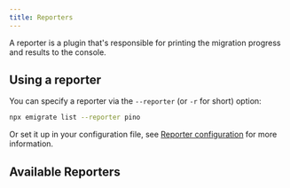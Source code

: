 ```yaml
---
title: Reporters
---
```



A reporter is a plugin that's responsible for printing the migration progress and results to the console.

## Using a reporter

You can specify a reporter via the `--reporter` (or `-r` for short) option:

```bash
npx emigrate list --reporter pino
```

Or set it up in your configuration file, see [Reporter configuration](/reference/configuration/#reporter) for more information.

## Available Reporters

<CardGrid>
  <LinkCard title="Default Reporter" href="/reporters/default/" />
  <LinkCard title="Pino Reporter" href="/reporters/pino/" />
</CardGrid>
